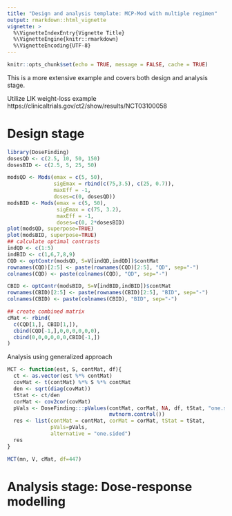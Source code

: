 ```yaml
---
title: "Design and analysis template: MCP-Mod with multiple regimen"
output: rmarkdown::html_vignette
vignette: >
  %\VignetteIndexEntry{Vignette Title}
  %\VignetteEngine{knitr::rmarkdown}
  %\VignetteEncoding{UTF-8}
---
```


```r
knitr::opts_chunk$set(echo = TRUE, message = FALSE, cache = TRUE)
```

This is a more extensive example and covers both design and analysis stage.

Utilize LIK weight-loss example
https://clinicaltrials.gov/ct2/show/results/NCT03100058

# Design stage


```r
library(DoseFinding)
dosesQD <- c(2.5, 10, 50, 150)
dosesBID <- c(2.5, 5, 25, 50)

modsQD <- Mods(emax = c(5, 50),
               sigEmax = rbind(c(75,3.5), c(25, 0.7)),
               maxEff = -1,
               doses=c(0, dosesQD))
modsBID <- Mods(emax = c(5, 50),
                sigEmax = c(75, 3.2),
                maxEff = -1,
                doses=c(0, 2*dosesBID)
plot(modsQD, superpose=TRUE)
plot(modsBID, superpose=TRUE)
## calculate optimal contrasts
indQD <- c(1:5)
indBID <- c(1,6,7,8,9)
CQD <- optContr(modsQD, S=V[indQD,indQD])$contMat
rownames(CQD)[2:5] <- paste(rownames(CQD)[2:5], "QD", sep="-")
colnames(CQD) <- paste(colnames(CQD), "QD", sep="-")

CBID <- optContr(modsBID, S=V[indBID,indBID])$contMat
rownames(CBID)[2:5] <- paste(rownames(CBID)[2:5], "BID", sep="-")
colnames(CBID) <- paste(colnames(CBID), "BID", sep="-")

## create combined matrix
cMat <- rbind(
  c(CQD[1,], CBID[1,]),
  cbind(CQD[-1,],0,0,0,0,0,0),
  cbind(0,0,0,0,0,0,CBID[-1,])
)

```

Analysis using generalized approach

```r

MCT <- function(est, S, contMat, df){
  ct <- as.vector(est %*% contMat)
  covMat <- t(contMat) %*% S %*% contMat
  den <- sqrt(diag(covMat))
  tStat <- ct/den
  corMat <- cov2cor(covMat)
  pVals <- DoseFinding:::pValues(contMat, corMat, NA, df, tStat, "one.sided", 
                                 mvtnorm.control())
  res <- list(contMat = contMat, corMat = corMat, tStat = tStat,
              pVals=pVals,
              alternative = "one.sided")
  res
}

MCT(mn, V, cMat, df=447)
```

# Analysis stage: Dose-response modelling
